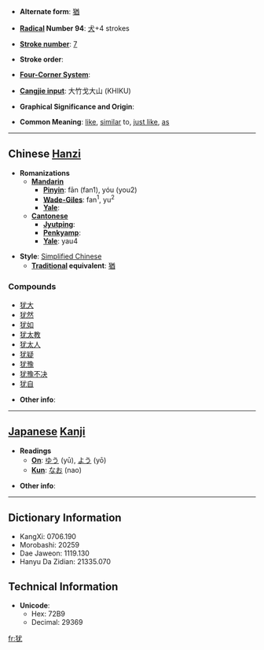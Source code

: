 * '''Alternate form''': [[猶]]

* '''[[Wiktionary:Chinese radical index| Radical]] Number 94''': [[Wiktionary:Chinese radical index 犬|犬]]+4 strokes

* '''[[Wiktionary:Chinese total strokes index|Stroke number]]''': [[Wiktionary:Chinese total strokes index 7|7]]

* '''Stroke order''': 

* '''[[Wiktionary:Chinese four corner index|Four-Corner System]]''': 

* '''[[Wiktionary:Chinese Cangjie index|Cangjie input]]''': 大竹戈大山 (KHIKU)

* '''Graphical Significance and Origin''': 

* '''Common Meaning''': [[like]], [[similar]] to, [[just like]], [[as]]

----

== Chinese [[Hanzi]] ==

* '''Romanizations'''
** '''[[Mandarin]]'''
*** '''[[Pinyin]]''': fān (fan1), yóu (you2)
*** '''[[Wade-Giles]]''': fan<sup>1</sup>, yu<sup>2</sup>
*** '''[[Yale]]''': 
** '''[[Cantonese]]'''
*** '''[[Jyutping]]''':
*** '''[[Penkyamp]]''': 
*** '''[[Yale]]''': yau4

* '''Style''': [[Simplified Chinese]] 
** '''[[Traditional Chinese|Traditional]] equivalent''': [[猶]]

===Compounds===
*[[犹大]]
*[[犹然]]
*[[犹如]]
*[[犹太教]]
*[[犹太人]]
*[[犹疑]]
*[[犹豫]]
*[[犹豫不决]]
*[[犹自]]

* '''Other info''': 

----

== [[Japanese]] [[Kanji]] ==

* '''Readings'''
** '''[[On]]''': [[ゆう]] (yū), [[よう]] (yō)
** '''[[Kun]]''': [[なお]] (nao)

* '''Other info''':  

----

== Dictionary Information ==

* KangXi: 0706.190
* Morobashi: 20259
* Dae Jaweon: 1119.130
* Hanyu Da Zidian: 21335.070

== Technical Information ==

* '''Unicode''':
** Hex: 72B9
** Decimal: 29369

[[fr:犹]]